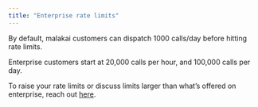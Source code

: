 ```yaml
---
title: "Enterprise rate limits"
---
```


By default, malakai customers can dispatch 1000 calls/day before hitting rate limits.

Enterprise customers start at 20,000 calls per hour, and 100,000 calls per day.

To raise your rate limits or discuss limits larger than what’s offered on enterprise, reach out [here](https://www.malakai.ai/survey/).
